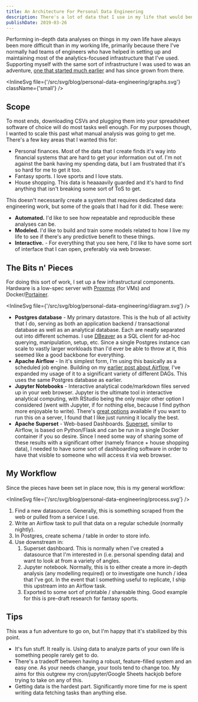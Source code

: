 ```yaml
---
title: An Architecture For Personal Data Engineering
description: There's a lot of data that I use in my life that would benefit from some infrastructure work. Here's hoping to create something that makes this easier for me.
publishDate: 2019-03-26
---
```



Performing in-depth data analyses on things in my own life have always been more difficult than in my working life, primarily because there I've normally had teams of engineers who have helped in setting up and maintaining most of the analytics-focused infrastructure that I've used. Supporting myself with the same sort of infrastructure I was used to was an adventure, [one that started much earlier](/blog/my-very-own-airflow-cluster/) and has since grown from there.

<InlineSvg file={'/src/svg/blog/personal-data-engineering/graphs.svg'} className={'small'} />

## Scope

To most ends, downloading CSVs and plugging them into your spreadsheet software of choice will do most tasks well enough. For my purposes though, I wanted to scale this past what manual analysis was going to get me. There's a few key areas that I wanted this for:

- Personal finances. Most of the data that I create finds it's way into financial systems that are hard to get your information out of. I'm not against the bank having my spending data, but I am frustrated that it's so hard for me to get it too.
- Fantasy sports. I love sports and I love stats.
- House shopping. This data is heaaaavily guarded and it's hard to find anything that isn't breaking some sort of ToS to get.

This doesn't necessarily create a system that requires dedicated data engineering work, but some of the goals that I had for it did. These were:

- **Automated.** I'd like to see how repeatable and reproducible these analyses can be.
- **Modeled.** I'd like to build and train some models related to how I live my life to see if there's any predictive benefit to these things.
- **Interactive.** - For everything that you see here, I'd like to have some sort of interface that I can open, preferably via web browser.

## The Bits n' Pieces

For doing this sort of work, I set up a few infrastructural components. Hardware is a low-spec server with [Proxmox](https://www.proxmox.com/en/) (for VMs) and Docker/[Portainer](https://www.portainer.io/).

<InlineSvg file={'/src/svg/blog/personal-data-engineering/diagram.svg'} />

- **Postgres database** - My primary datastore. This is the hub of all activity that I do, serving as both an application backend / transactional database as well as an analytical database. Each are neatly separated out into different schemas. I use [DBeaver](https://dbeaver.io/) as a SQL client for ad-hoc querying, manipulation, setup, etc. Since a single Postgres instance can scale to vastly larger workloads than I'd ever be able to throw at it, this seemed like a good backbone for everything.
- **Apache Airflow** - In it's simplest form, I'm using this basically as a scheduled job engine. Building on my [earlier post about Airflow]("/blog/my-very-own-airflow-cluster/"), I've expanded my usage of it to a significant variety of different DAGs. This uses the same Postgres database as earlier.
- **Jupyter Notebooks** - Interactive analytical code/markdown files served up in your web browser. Jupyter is the ultimate tool in interactive analytical computing, with RStudio being the only major other option I considered (went with Jupyter, if for nothing else, because I find python more enjoyable to write). There's [great options](https://jupyterhub.readthedocs.io/en/stable/) available if you want to run this on a server, I found that I like just running it locally the best.
- **Apache Superset** - Web-based Dashboards. [Superset](https://superset.incubator.apache.org/installation.html#getting-started), similar to Airflow, is based on Python/Flask and can be run in a single Docker container if you so desire. Since I need some way of sharing some of these results with a significant other (namely finance + house shopping data), I needed to have some sort of dashboarding software in order to have that visible to someone who will access it via web browser.

## My Workflow

Since the pieces have been set in place now, this is my general workflow:

<InlineSvg file={'/src/svg/blog/personal-data-engineering/process.svg'} />

1. Find a new datasource. Generally, this is something scraped from the web or pulled from a service I use.
2. Write an Airflow task to pull that data on a regular schedule (normally nightly).
3. In Postgres, create schema / table in order to store info.
4. Use downstream in:
    1. Superset dashboard. This is normally when I've created a datasource that I'm interested in (i.e. personal spending data) and want to look at from a variety of angles.
    2. Jupyter notebook. Normally, this is to either create a more in-depth analysis (any modelling required) or to investigate one hunch / idea that I've got. In the event that I something useful to replicate, I ship this upstream into an Airflow task.
    3. Exported to some sort of printable / shareable thing. Good example for this is pre-draft research for fantasy sports.

## Tips

This was a fun adventure to go on, but I'm happy that it's stabilized by this point.

- It's fun stuff. It really is. Using data to analyze parts of your own life is something people rarely get to do.
- There's a tradeoff between having a robust, feature-filled system and an easy one. As your needs change, your tools tend to change too. My aims for this outgrew my cron/jupyter/Google Sheets hackjob before trying to take on any of this.
- Getting data is the hardest part. Significantly more time for me is spent writing data fetching tasks than anything else.
